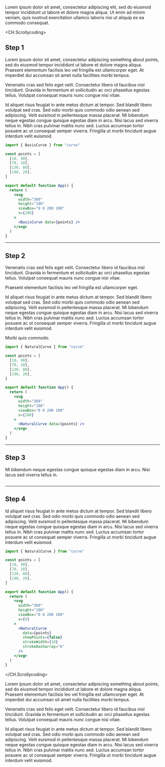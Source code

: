 
Lorem ipsum dolor sit amet, consectetur adipiscing elit, sed do eiusmod tempor incididunt ut labore et dolore magna aliqua. Ut enim ad minim veniam, quis nostrud exercitation ullamco laboris nisi ut aliquip ex ea commodo consequat.

<CH.Scrollycoding>

## Step 1

Lorem ipsum dolor sit amet, consectetur adipiscing something about points, sed do eiusmod tempor incididunt ut labore et dolore magna aliqua. Praesent elementum facilisis leo vel fringilla est ullamcorper eget. At imperdiet dui accumsan sit amet nulla facilities morbi tempus.

Venenatis cras sed felis eget velit. Consectetur libero id faucibus nisl tincidunt. Gravida in fermentum et sollicitudin ac orci phasellus egestas tellus. Volutpat consequat mauris nunc congue nisi vitae.

Id aliquet risus feugiat in ante metus dictum at tempor. Sed blandit libero volutpat sed cras. Sed odio morbi quis commodo odio aenean sed adipiscing. Velit euismod in pellentesque massa placerat. Mi bibendum neque egestas congue quisque egestas diam in arcu. Nisi lacus sed viverra tellus in. Nibh cras pulvinar mattis nunc sed. Luctus accumsan tortor posuere ac ut consequat semper viverra. Fringilla ut morbi tincidunt augue interdum velit euismod.

```jsx App.jsx
import { BasisCurve } from "curve"

const points = [
  [10, 90],
  [70, 10],
  [130, 80],
  [190, 20],
]

export default function App() {
  return (
    <svg
      width="360"
      height="180"
      viewBox="0 0 200 100"
      x={200}
    >
      <BasisCurve data={points} />
    </svg>
  )
}
```

---

## Step 2

Venenatis cras sed felis eget velit. Consectetur libero id faucibus nisl tincidunt. Gravida in fermentum et sollicitudin ac orci phasellus egestas tellus. Volutpat consequat mauris nunc congue nisi vitae.

Praesent elementum facilisis leo vel fringilla est ullamcorper eget.

Id aliquet risus feugiat in ante metus dictum at tempor. Sed blandit libero volutpat sed cras. Sed odio morbi quis commodo odio aenean sed adipiscing. Velit euismod in pellentesque massa placerat. Mi bibendum neque egestas congue quisque egestas diam in arcu. Nisi lacus sed viverra tellus in. Nibh cras pulvinar mattis nunc sed. Luctus accumsan tortor posuere ac ut consequat semper viverra. Fringilla ut morbi tincidunt augue interdum velit euismod.

Morbi quis commodo.

```jsx App.jsx
import { NaturalCurve } from "curve"

const points = [
  [10, 90],
  [70, 10],
  [130, 80],
  [190, 20],
]

export default function App() {
  return (
    <svg
      width="360"
      height="180"
      viewBox="0 0 200 100"
      x={200}
    >
      <NaturalCurve data={points} />
    </svg>
  )
}
```

---

## Step 3

Mi bibendum neque egestas congue quisque egestas diam in arcu. Nisi lacus sed viverra tellus in.

```jsx App.jsx

```

---

## Step 4

Id aliquet risus feugiat in ante metus dictum at tempor. Sed blandit libero volutpat sed cras. Sed odio morbi quis commodo odio aenean sed adipiscing. Velit euismod in pellentesque massa placerat. Mi bibendum neque egestas congue quisque egestas diam in arcu. Nisi lacus sed viverra tellus in. Nibh cras pulvinar mattis nunc sed. Luctus accumsan tortor posuere ac ut consequat semper viverra. Fringilla ut morbi tincidunt augue interdum velit euismod.

```jsx App.jsx
import { NaturalCurve } from "curve"

const points = [
  [10, 90],
  [70, 10],
  [130, 80],
  [190, 20],
]

export default function App() {
  return (
    <svg
      width="360"
      height="180"
      viewBox="0 0 200 100"
      x={0}
    >
      <NaturalCurve
        data={points}
        showPoints={false}
        strokeWidth={10}
        strokeDasharray="6"
      />
    </svg>
  )
}
```

</CH.Scrollycoding>

Lorem ipsum dolor sit amet, consectetur adipiscing something about points, sed do eiusmod tempor incididunt ut labore et dolore magna aliqua. Praesent elementum facilisis leo vel fringilla est ullamcorper eget. At imperdiet dui accumsan sit amet nulla facilities morbi tempus.

Venenatis cras sed felis eget velit. Consectetur libero id faucibus nisl tincidunt. Gravida in fermentum et sollicitudin ac orci phasellus egestas tellus. Volutpat consequat mauris nunc congue nisi vitae.

Id aliquet risus feugiat in ante metus dictum at tempor. Sed blandit libero volutpat sed cras. Sed odio morbi quis commodo odio aenean sed adipiscing. Velit euismod in pellentesque massa placerat. Mi bibendum neque egestas congue quisque egestas diam in arcu. Nisi lacus sed viverra tellus in. Nibh cras pulvinar mattis nunc sed. Luctus accumsan tortor posuere ac ut consequat semper viverra. Fringilla ut morbi tincidunt augue interdum velit euismod.

